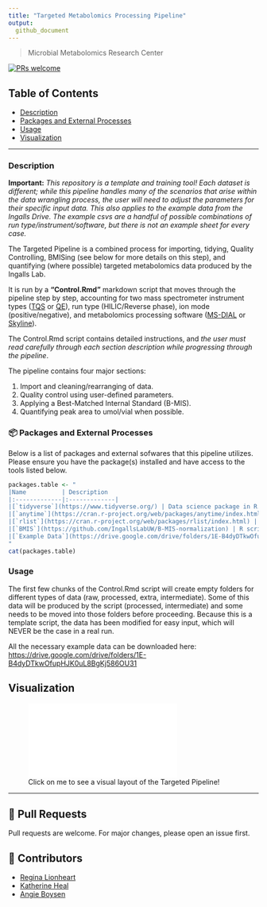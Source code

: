 ```yaml
---
title: "Targeted Metabolomics Processing Pipeline"
output:
  github_document
---
```


> Microbial Metabolomics Research Center

[![PRs welcome](https://img.shields.io/badge/PRs-welcome-ff69b4.svg)](https://github.com/nhn/tui.editor/issues?q=is%3Aissue+is%3Aopen+label%3A%22help+wanted%22) 


## Table of Contents

-   [Description](#-Description)
-   [Packages and External Processes](#-Packages-and-External-Processes)
-   [Usage](#-Usage)
-   [Visualization](#-Visualization)


------------------------------------------------------------------------

### Description {#description}

**Important:** *This repository is a template and training tool! Each dataset is different; while this pipeline handles many of the scenarios that arise within the data wrangling process, the user will need to adjust the parameters for their specific input data. This also applies to the example data from the Ingalls Drive. The example csvs are a handful of possible combinations of run type/instrument/software, but there is not an example sheet for every case.*


The Targeted Pipeline is a combined process for importing, tidying, Quality Controlling, BMISing (see below for more details on this step), and quantifying (where possible) targeted metabolomics data produced by the Ingalls Lab.

It is run by a **"Control.Rmd"** markdown script that moves through the pipeline step by step, accounting for two mass spectrometer instrument types ([TQS](https://www.waters.com/waters/en_US/Xevo-TQ-S/nav.htm?cid=10160596&locale=en_US) or [QE](https://www.thermofisher.com/order/catalog/product/IQLAAEGAAPFALGMBDK)), run type (HILIC/Reverse phase), ion mode (positive/negative), and metabolomics processing software ([MS-DIAL](http://prime.psc.riken.jp/compms/msdial/main.html) or [Skyline](https://skyline.ms/wiki/home/software/Skyline/page.view?name=tutorial_hi_res_metabolomics)).

The Control.Rmd script contains detailed instructions, and *the user must read carefully through each section description while progressing through the pipeline*.

The pipeline contains four major sections:

1.  Import and cleaning/rearranging of data.
2.  Quality control using user-defined parameters.
3.  Applying a Best-Matched Internal Standard (B-MIS).
4.  Quantifying peak area to umol/vial when possible.


### 📦 Packages and External Processes {#packages-and-external-processes}

Below is a list of packages and external sofwares that this pipeline utilizes. Please ensure you have the package(s) installed and have access to the tools listed below.


```r
packages.table <- "
|Name          | Description           
|:-------------|:-------------|
|[`tidyverse`](https://www.tidyverse.org/) | Data science package in R. |
|[`anytime`](https://cran.r-project.org/web/packages/anytime/index.html) | General purpose date converter. This package helps the user track analysis reruns and produce unique identifiers for files. |
|[`rlist`](https://cran.r-project.org/web/packages/rlist/index.html) | Non-tabular data manipulation toolbox. |
|[`BMIS`](https://github.com/IngallsLabUW/B-MIS-normalization) | R script for batch-specific normalization of raw peak areas. Matches measured metabolites with isotope-labeled internal standards that behave similarly during the analysis, nicknamed Best-Matched Internal Standard or B-MIS. This pipeline contains a modified script taken from the original repository. Published paper here: <https://pubs.acs.org/doi/10.1021/acs.analchem.7b04400> |
|[`Example Data`](https://drive.google.com/drive/folders/1E-B4dyDTkwOfupHJK0uL8BgKj586OU31) | Example, pretidied data from the Ingalls Lab for learning purposes. |
"
cat(packages.table)
```

### Usage {#usage}

The first few chunks of the Control.Rmd script will create empty folders for different types of data (raw, processed, extra, intermediate). Some of this data will be produced by the script (processed, intermediate) and some needs to be moved into those folders before proceeding. Because this is a template script, the data has been modified for easy input, which will NEVER be the case in a real run.

All the necessary example data can be downloaded here: <https://drive.google.com/drive/folders/1E-B4dyDTkwOfupHJK0uL8BgKj586OU31>

## Visualization {#visualization}

![Click on me to see a visual layout of the Targeted Pipeline!](visual/Targeted_Pipeline_Visualization.pdf)

------------------------------------------------------------------------


## 🔧 Pull Requests

Pull requests are welcome. For major changes, please open an issue first.

## 💬 Contributors

-   [Regina Lionheart](https://github.com/R-Lionheart)
-   [Katherine Heal](https://github.com/kheal)
-   [Angie Boysen](https://github.com/Angie-B)
